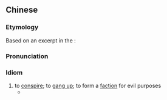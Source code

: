 {{also|朋比为奸}}
==Chinese==
{{zh-forms|s=朋比为奸|type=211}}

===Etymology===
Based on an excerpt in the ''{{w|New Book of Tang}}'':
{{zh-x|漢 時 名節 骨鯁 士，同心 愛國，而 宦官 小人 疾 之，起 黨錮 之 獄，訖 亡 天下。趨利 之 人，常 為 朋比，同 其 私 也；守正 之 人，常 遭 構毀，違 其 私 也。|During the Han dynasty, righteous officials were one-minded and patriotic, but they were hated by the vile eunuchs, who set up the [[w:Disasters of the Partisan Prohibitions|partisan prohibitions]] to end their regime. Those who sought after profit often ganged up because of their common selfishness, while the upright often fell into their snares.|CL}}

===Pronunciation===
{{zh-pron
|m=péng比wéijiān
|c=pang4 bei3 wai4 gaan1
|cat=id
}}

===Idiom===
{{zh-idiom}}

# to [[conspire]]; to [[gang up]]; to form a [[faction]] for evil purposes
#* {{zh-x|後 ^張 ^讓、^趙 ^忠、^封 ^諝、^段 ^珪、^曹 ^節、^侯 ^覽、^蹇 ^碩、^程 ^曠、^夏 ^惲、^郭 ^勝 十 人 朋比為奸，號 為「^十常侍」。|Later {{w|Zhang Rang}}, {{w|Zhao Zhong}}, {{w|Feng Xu}}, {{w|Duan Gui}}, [[w:Cao Jie (eunuch)|Cao Jie]], {{w|Hou Lan}}, {{w|Jian Shuo}}, {{w|Cheng Kuang}}, {{w|Xia Yun}}, and [[w:Guo Sheng (eunuch)|Guo Sheng]] '''formed a faction for evil purposes'''; they were called the "{{w|Ten Attendants}}".|ref=Sanguo Yanyi}}